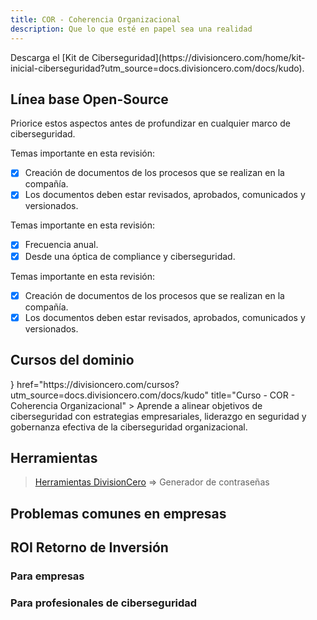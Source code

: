 ```yaml
---
title: COR - Coherencia Organizacional
description: Que lo que esté en papel sea una realidad
---
```



<Callout title="Quieres aprender más?">
  Descarga el [Kit de Ciberseguridad](https://divisioncero.com/home/kit-inicial-ciberseguridad?utm_source=docs.divisioncero.com/docs/kudo).
</Callout>


## Línea base Open-Source

Priorice estos aspectos antes de profundizar en cualquier marco de ciberseguridad.

<Accordions type="single">
  <Accordion title="1. Revisión de documentación anual.">
  
  Temas importante en esta revisión:

  - [X] Creación de documentos de los procesos que se realizan en la compañía.
  - [X] Los documentos deben estar revisados, aprobados, comunicados y versionados.
  
  </Accordion>
</Accordions>

<Accordions type="single">
  <Accordion title="2. Auditorías internas y externas.">
  
  Temas importante en esta revisión:

  - [X] Frecuencia anual.
  - [X] Desde una óptica de compliance y ciberseguridad.
  
  </Accordion>
</Accordions>

<Accordions type="single">
  <Accordion title="3. Proceso de recopilación de evidencias para controles de ciberseguridad.">
  
  Temas importante en esta revisión:

  - [X] Creación de documentos de los procesos que se realizan en la compañía.
  - [X] Los documentos deben estar revisados, aprobados, comunicados y versionados.
  
  </Accordion>
</Accordions>


## Cursos del dominio

<Cards>
  <Card
    icon={<GraduationCap />}
    href="https://divisioncero.com/cursos?utm_source=docs.divisioncero.com/docs/kudo"
    title="Curso - COR - Coherencia Organizacional"
  >
    Aprende a alinear objetivos de ciberseguridad con estrategias empresariales, liderazgo en seguridad y gobernanza efectiva de la ciberseguridad organizacional.
  </Card>
</Cards>


## Herramientas

> [Herramientas DivisionCero](https://divisioncero.com/herramientas?utm_source=docs.divisioncero.com/docs/kudo) => Generador de contraseñas


## Problemas comunes en empresas

<Callout title="No hay documentación de procesos y se crean o revisan solo en auditorías" type="warning"></Callout>
<Callout title="Los documentos no reflejan la realidad de la estrategia ni de cómo funcionan la compañía." type="warning"></Callout>
<Callout title="Se tiene la percepción que los procesos son lentos, pero no tienen en cuenta el tamaño de la compañía." type="warning"></Callout>


## ROI Retorno de Inversión

### Para empresas

<Callout title="Optimización del tiempo en creación y ruta para tener cobertura en procesos. Mejora Business as Usual BaU."></Callout>
<Callout title="Enfoque en actividades reales de ciberseguridad."></Callout>
<Callout title="Anticipación a controles de diferentes framework de ciberseguridad."></Callout>

### Para profesionales de ciberseguridad

<Callout title="Conocimiento y herramientas para identificar riesgos de ciberseguridad en las compañías." type="success"></Callout>
<Callout title="Metodología de referencia para mejora continua de la ciberseguridad empresarial." type="success"></Callout>
<Callout title="Aumento de habilidades detalladas de ciberseguridad." type="success"></Callout>
